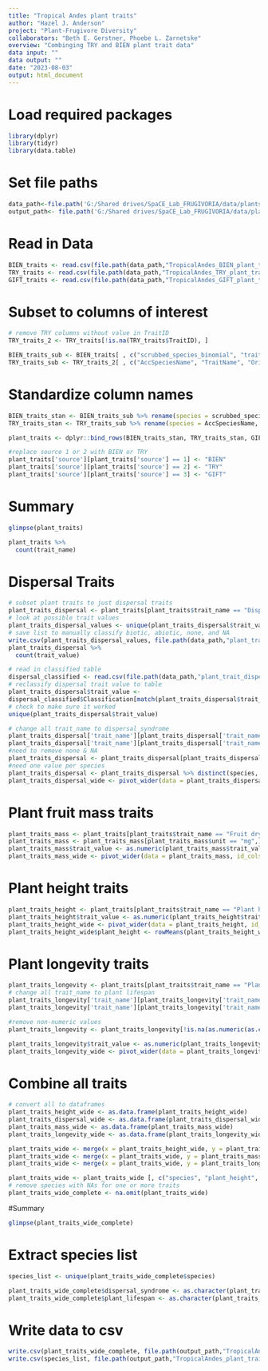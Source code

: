 ```yaml
---
title: "Tropical Andes plant traits"
author: "Hazel J. Anderson"
project: "Plant-Frugivore Diversity"
collaborators: "Beth E. Gerstner, Phoebe L. Zarnetske"
overview: "Combinging TRY and BIEN plant trait data"
data input: ""
data output: ""
date: "2023-08-03"
output: html_document
---
```


# Load required packages
```r
library(dplyr)
library(tidyr)
library(data.table)
```

# Set file paths
```r
data_path<-file.path('G:/Shared drives/SpaCE_Lab_FRUGIVORIA/data/plants/L0')
output_path<- file.path('G:/Shared drives/SpaCE_Lab_FRUGIVORIA/data/plants/L1')
```

# Read in Data
```r
BIEN_traits <- read.csv(file.path(data_path,"TropicalAndes_BIEN_plant_traits_forest.csv"))
TRY_traits <- read.csv(file.path(data_path,"TropicalAndes_TRY_plant_traits_forestSpecies.csv"))
GIFT_traits <- read.csv(file.path(data_path,"TropicalAndes_GIFT_plant_traits_forest.csv"))
```

# Subset to columns of interest
```r
# remove TRY columns without value in TraitID
TRY_traits_2 <- TRY_traits[!is.na(TRY_traits$TraitID), ]
```

```r
BIEN_traits_sub <- BIEN_traits[ , c("scrubbed_species_binomial", "trait_name", "trait_value", "unit")]
TRY_traits_sub <- TRY_traits_2[ , c("AccSpeciesName", "TraitName", "OrigValueStr", "OrigUnitStr")]
```

# Standardize column names
```r
BIEN_traits_stan <- BIEN_traits_sub %>% rename(species = scrubbed_species_binomial)
TRY_traits_stan <- TRY_traits_sub %>% rename(species = AccSpeciesName, trait_name = TraitName, trait_value = OrigValueStr, unit = OrigUnitStr)
```

```r
plant_traits <- dplyr::bind_rows(BIEN_traits_stan, TRY_traits_stan, GIFT_traits, .id = 'source')
```

```r
#replace source 1 or 2 with BIEN or TRY
plant_traits['source'][plant_traits['source'] == 1] <- "BIEN"
plant_traits['source'][plant_traits['source'] == 2] <- "TRY"
plant_traits['source'][plant_traits['source'] == 3] <- "GIFT"
```

# Summary
```r
glimpse(plant_traits)
```

```r
plant_traits %>%
  count(trait_name)
```

# Dispersal Traits
```r
# subset plant traits to just dispersal traits
plant_traits_dispersal <- plant_traits[plant_traits$trait_name == "Dispersal syndrome" | plant_traits$trait_name == "whole plant dispersal syndrome" | plant_traits$trait_name == "dispersal_syndrome",]
# look at possible trait values
plant_traits_dispersal_values <- unique(plant_traits_dispersal$trait_value)
# save list to manually classify biotic, abiotic, none, and NA
write.csv(plant_traits_dispersal_values, file.path(data_path,"plant_trait_dispersal_values.csv"))
plant_traits_dispersal %>%
  count(trait_value)
```

```r
# read in classified table
dispersal_classified <- read.csv(file.path(data_path,"plant_trait_dispersal_values_classified.csv"))
# reclassify dispersal trait value to table
plant_traits_dispersal$trait_value <- 
dispersal_classified$Classification[match(plant_traits_dispersal$trait_value,dispersal_classified$OrigValue )]
# check to make sure it worked
unique(plant_traits_dispersal$trait_value)
```

```r
# change all trait_name to dispersal_syndrome
plant_traits_dispersal['trait_name'][plant_traits_dispersal['trait_name'] == 'Dispersal syndrome'] <- 'dispersal_syndrome'
plant_traits_dispersal['trait_name'][plant_traits_dispersal['trait_name'] == 'whole plant dispersal syndrome'] <- 'dispersal_syndrome'
#need to remove none & NA
plant_traits_dispersal <- plant_traits_dispersal[plant_traits_dispersal$trait_value == "biotic" | plant_traits_dispersal$trait_value == "abiotic",]
#need one value per species
plant_traits_dispersal <- plant_traits_dispersal %>% distinct(species, .keep_all = TRUE)
plant_traits_dispersal_wide <- pivot_wider(data = plant_traits_dispersal, id_cols = species, names_from = trait_name, values_from = trait_value, values_fn = list)
```

# Plant fruit mass traits
```r
plant_traits_mass <- plant_traits[plant_traits$trait_name == "Fruit dry mass",]
plant_traits_mass <- plant_traits_mass[plant_traits_mass$unit == "mg",]
plant_traits_mass$trait_value <- as.numeric(plant_traits_mass$trait_value)
plant_traits_mass_wide <- pivot_wider(data = plant_traits_mass, id_cols = species, names_from = trait_name, values_from = trait_value, values_fn = mean)
```

# Plant height traits
```r
plant_traits_height <- plant_traits[plant_traits$trait_name == "Plant height vegetative" |plant_traits$trait_name == "whole plant height" |plant_traits$trait_name == "plant_height" ,]
plant_traits_height$trait_value <- as.numeric(plant_traits_height$trait_value)
plant_traits_height_wide <- pivot_wider(data = plant_traits_height, id_cols = species, names_from = trait_name, values_from = trait_value, values_fn = mean)
plant_traits_height_wide$plant_height <- rowMeans(plant_traits_height_wide[,2:3], na.rm = TRUE)
```

# Plant longevity traits
```r
plant_traits_longevity <- plant_traits[plant_traits$trait_name == "Plant lifespan (longevity)" | plant_traits$trait_name == "maximum whole plant longevity" | plant_traits$trait_name == "plant_lifespan",]
# change all trait_name to plant lifespan
plant_traits_longevity['trait_name'][plant_traits_longevity['trait_name'] == 'Plant lifespan (longevity)'] <- 'plant_lifespan'
plant_traits_longevity['trait_name'][plant_traits_longevity['trait_name'] == 'maximum whole plant longevity'] <- 'plant_lifespan'

#remove non-numeric values
plant_traits_longevity <- plant_traits_longevity[!is.na(as.numeric(as.character(plant_traits_longevity$trait_value))),]
```

```r
plant_traits_longevity$trait_value <- as.numeric(plant_traits_longevity$trait_value)
plant_traits_longevity_wide <- pivot_wider(data = plant_traits_longevity, id_cols = species, names_from = trait_name, values_from = trait_value, values_fn = mean)
```


# Combine all traits
```r
# convert all to dataframes
plant_traits_height_wide <- as.data.frame(plant_traits_height_wide)
plant_traits_dispersal_wide <- as.data.frame(plant_traits_dispersal_wide)
plant_traits_mass_wide <- as.data.frame(plant_traits_mass_wide)
plant_traits_longevity_wide <- as.data.frame(plant_traits_longevity_wide)

plant_traits_wide <- merge(x = plant_traits_height_wide, y = plant_traits_dispersal_wide, by = "species", all = TRUE)
plant_traits_wide <- merge(x = plant_traits_wide, y = plant_traits_mass_wide, by = "species", all = TRUE)
plant_traits_wide <- merge(x = plant_traits_wide, y = plant_traits_longevity_wide, by = "species", all = TRUE)
```

```r
plant_traits_wide <- plant_traits_wide [, c("species", "plant_height", "dispersal_syndrome", "plant_lifespan")]
# remove species with NAs for one or more traits
plant_traits_wide_complete <- na.omit(plant_traits_wide)
```

#Summary
```r
glimpse(plant_traits_wide_complete)
```

# Extract species list
```r
species_list <- unique(plant_traits_wide_complete$species)
```

```r
plant_traits_wide_complete$dispersal_syndrome <- as.character(plant_traits_wide_complete$dispersal_syndrome)
plant_traits_wide_complete$plant_lifespan <- as.character(plant_traits_wide_complete$plant_lifespan)
```


# Write data to csv
```r
write.csv(plant_traits_wide_complete, file.path(output_path,"TropicalAndes_plant_traits_forest.csv"))
write.csv(species_list, file.path(output_path,"TropicalAndes_plant_traits_forest_species_list.csv"))
```